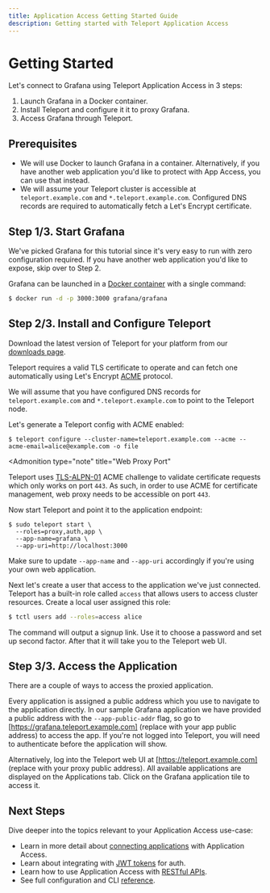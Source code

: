 ```yaml
---
title: Application Access Getting Started Guide
description: Getting started with Teleport Application Access
---
```


# Getting Started

Let's connect to Grafana using Teleport Application Access in 3 steps:

1. Launch Grafana in a Docker container.
2. Install Teleport and configure it it to proxy Grafana.
3. Access Grafana through Teleport.

## Prerequisites

- We will use Docker to launch Grafana in a container. Alternatively, if you
  have another web application you'd like to protect with App Access, you can
  use that instead.
- We will assume your Teleport cluster is accessible at `teleport.example.com`
  and `*.teleport.example.com`. Configured DNS records are required to
  automatically fetch a Let's Encrypt certificate.

## Step 1/3. Start Grafana

We've picked Grafana for this tutorial since it's very easy to run with zero
configuration required. If you have another web application you'd like to
expose, skip over to Step 2.

Grafana can be launched in a [Docker container](https://grafana.com/docs/grafana/latest/installation/docker/)
with a single command:

```sh
$ docker run -d -p 3000:3000 grafana/grafana
```

## Step 2/3. Install and Configure Teleport

Download the latest version of Teleport for your platform from our
[downloads page](https://goteleport.com/teleport/download).

Teleport requires a valid TLS certificate to operate and can fetch one automatically
using Let's Encrypt [ACME](https://letsencrypt.org/how-it-works/) protocol.

We will assume that you have configured DNS records for `teleport.example.com`
and `*.teleport.example.com` to point to the Teleport node.

Let's generate a Teleport config with ACME enabled:

```shell
$ teleport configure --cluster-name=teleport.example.com --acme --acme-email=alice@example.com -o file
```

<Admonition
  type="note"
  title="Web Proxy Port"
>
  Teleport uses [TLS-ALPN-01](https://letsencrypt.org/docs/challenge-types/#tls-alpn-01)
  ACME challenge to validate certificate requests which only works on port `443`.
  As such, in order to use ACME for certificate management, web proxy needs to
  be accessible on port `443`.
</Admonition>

Now start Teleport and point it to the application endpoint:

```shell
$ sudo teleport start \
  --roles=proxy,auth,app \
  --app-name=grafana \
  --app-uri=http://localhost:3000
```

Make sure to update `--app-name` and `--app-uri` accordingly if you're using
your own web application.

Next let's create a user that access to the application we've just connected.
Teleport has a built-in role called `access` that allows users to access cluster
resources. Create a local user assigned this role:

```sh
$ tctl users add --roles=access alice
```

The command will output a signup link. Use it to choose a password and set up
second factor. After that it will take you to the Teleport web UI.

## Step 3/3. Access the Application

There are a couple of ways to access the proxied application.

Every application is assigned a public address which you use to navigate to
the application directly. In our sample Grafana application we have provided a public address with
the `--app-public-addr` flag, so go to [https://grafana.teleport.example.com]
(replace with your app public address) to access the app. If you're not logged into Teleport,
you will need to authenticate before the application will show.

Alternatively, log into the Teleport web UI at [https://teleport.example.com]
(replace with your proxy public address). All available applications are
displayed on the Applications tab. Click on the Grafana application tile
to access it.

## Next Steps

Dive deeper into the topics relevant to your Application Access use-case:

- Learn in more detail about [connecting applications](./guides/connecting-apps.mdx) with Application Access.
- Learn about integrating with [JWT tokens](./guides/jwt.mdx) for auth.
- Learn how to use Application Access with [RESTful APIs](./guides/api-access.mdx).
- See full configuration and CLI [reference](./reference.mdx).
